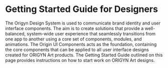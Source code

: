 
<Meta title="Getting started/Design" />

<style>{`

`}</style>

<h1 className="subheading">Getting Started Guide for Designers</h1>
<p>
The Origyn Design System is used to communicate brand identity and user interface components.
The aim is to create solutions that provide a well-balanced, system-wide user experience that seamlessly transitions from one app to another using a core set of components, modules, and animations.
The Origin UI Components acts as the foundation, containing the core components that can be applied to all user interface designs created for ORIGYN Art products.
The Getting Started Guide outlined on this page provides instructions on how to start work on ORIGYN Art designs.
</p>